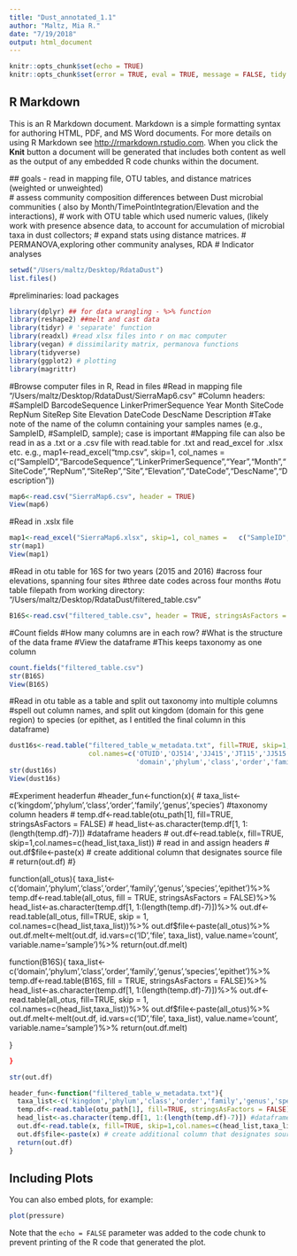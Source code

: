 ```yaml
---
title: "Dust_annotated_1.1"
author: "Maltz, Mia R."
date: "7/19/2018"
output: html_document
---
```


```r
knitr::opts_chunk$set(echo = TRUE)
knitr::opts_chunk$set(error = TRUE, eval = TRUE, message = FALSE, tidy = TRUE, warning = FALSE)
```
## R Markdown
This is an R Markdown document. Markdown is a simple formatting syntax for authoring HTML, PDF, and MS Word documents. For   more details on using R Markdown see <http://rmarkdown.rstudio.com>.
When you click the **Knit** button a document will be generated that includes both content as well as the output of any embedded R code chunks within the document.

  ## goals - read in mapping file, OTU tables, and distance matrices (weighted or unweighted)  
  # assess community composition differences between Dust microbial communities ( also by Month/TimePointIntegration/Elevation and the interactions), 
  # work with OTU table which used numeric values, (likely work with presence absence data, to account for accumulation of      microbial taxa in dust collectors; 
  # expand stats using distance matrices. 
  # PERMANOVA,exploring other community analyses, RDA
  # Indicator analyses

```r
setwd("/Users/maltz/Desktop/RdataDust")
list.files()
```

#preliminaries: load packages
```r
library(dplyr) ## for data wrangling - %>% function
library(reshape2) ##melt and cast data
library(tidyr) # 'separate' function
library(readxl) #read xlsx files into r on mac computer
library(vegan) # dissimilarity matrix, permanova functions
library(tidyverse)
library(ggplot2) # plotting
library(magrittr)
```

#Browse computer files in R, Read in files
  #Read in mapping file "/Users/maltz/Desktop/RdataDust/SierraMap6.csv"
  #Column headers: #SampleID	BarcodeSequence	LinkerPrimerSequence	Year	Month	SiteCode	RepNum	SiteRep	Site	Elevation	  DateCode	DescName	Description
  #Take note of the name of the column containing your samples names (e.g., SampleID, #SampleID, sample); case is important
  #Mapping file can also be read in as a .txt or a .csv file with read.table for .txt and read_excel for .xlsx etc.
  e.g., map1<-read_excel("tmp.csv", skip=1, col_names =   c("SampleID","BarcodeSequence","LinkerPrimerSequence","Year","Month","SiteCode","RepNum","SiteRep","Site","Elevation","DateCode","DescName","Description"))
```r
map6<-read.csv("SierraMap6.csv", header = TRUE)
View(map6)
```
#Read in .xslx file
```r
map1<-read_excel("SierraMap6.xlsx", skip=1, col_names =   c("SampleID","BarcodeSequence","LinkerPrimerSequence","Year","Month","SiteCode","RepNum","SiteRep","Site","Elevation","DateCode","DescName","Description"))
str(map1)
View(map1)
```

#Read in otu table for 16S for two years (2015 and 2016) 
  #across four elevations, spanning four sites 
  #three date codes across four months 
  #otu table filepath from working directory: "/Users/maltz/Desktop/RdataDust/filtered_table.csv"
```r
B16S<-read.csv("filtered_table.csv", header = TRUE, stringsAsFactors = F)

```
#Count fields 
  #How many columns are in each row?
  #What is the structure of the data frame
  #View the dataframe
  #This keeps taxonomy as one column
```r
count.fields("filtered_table.csv")
str(B16S)
View(B16S)

```
#Read in otu table as a table and split out taxonomy into multiple columns
  #spell out column names, and split out kingdom (domain for this gene region) to species (or epithet, as I entitled the final column in this dataframe)
```r
dust16s<-read.table("filtered_table_w_metadata.txt", fill=TRUE, skip=1, 
                    col.names=c('OTUID','OJ514','JJ415','JT115','JJ515','OJ615','OJ415','JP414','AP114','JT314','OJ515','JJ114','JT415','JS115','OP515','JP315','OP315','OP615','OS615','OS115','OT515','OT415','AS114','OT414','AT414','OT115','AJ414','OS415','JS415','OS214','JP515','OP614',
                                'domain','phylum','class','order','family','genus','species','epithet'))
str(dust16s)
View(dust16s)
```


#Experiment headerfun
#header_fun<-function(x){
#  taxa_list<-c('kingdom','phylum','class','order','family','genus','species') #taxonomy column headers
#  temp.df<-read.table(otu_path[1], fill=TRUE, stringsAsFactors = FALSE)
#  head_list<-as.character(temp.df[1, 1:(length(temp.df)-7)]) #dataframe headers
#  out.df<-read.table(x, fill=TRUE, skip=1,col.names=c(head_list,taxa_list)) # read in and assign headers
#  out.df$file<-paste(x) # create additional column that designates source file
#  return(out.df)
#}

function(all_otus){
  taxa_list<-c('domain','phylum','class','order','family','genus','species','epithet')%>%
  temp.df<-read.table(all_otus, fill = TRUE, stringsAsFactors = FALSE)%>%
  head_list<-as.character(temp.df[1, 1:(length(temp.df)-7)])%>%
  out.df<-read.table(all_otus, fill=TRUE, skip = 1, col.names=c(head_list,taxa_list))%>%
  out.df$file<-paste(all_otus)%>%
  out.df.melt<-melt(out.df, id.vars=c('ID','file', taxa_list), value.name='count', variable.name='sample')%>%
  return(out.df.melt)
  
  
function(B16S){
  taxa_list<-c('domain','phylum','class','order','family','genus','species','epithet')%>%
  temp.df<-read.table(B16S, fill = TRUE, stringsAsFactors = FALSE)%>%
  head_list<-as.character(temp.df[1, 1:(length(temp.df)-7)])%>%
  out.df<-read.table(all_otus, fill=TRUE, skip = 1, col.names=c(head_list,taxa_list))%>%
  out.df$file<-paste(all_otus)%>%
  out.df.melt<-melt(out.df, id.vars=c('ID','file', taxa_list), value.name='count', variable.name='sample')%>%
  return(out.df.melt)
  
  
}
```r

}

str(out.df)
```


```r
header_fun<-function("filtered_table_w_metadata.txt"){
  taxa_list<-c('kingdom','phylum','class','order','family','genus','species') #taxonomy column headers
  temp.df<-read.table(otu_path[1], fill=TRUE, stringsAsFactors = FALSE)
  head_list<-as.character(temp.df[1, 1:(length(temp.df)-7)]) #dataframe headers
  out.df<-read.table(x, fill=TRUE, skip=1,col.names=c(head_list,taxa_list)) # read in and assign headers
  out.df$file<-paste(x) # create additional column that designates source file
  return(out.df)
}


```

## Including Plots

You can also embed plots, for example:

```r
plot(pressure)
```

Note that the `echo = FALSE` parameter was added to the code chunk to prevent printing of the R code that generated the plot.
